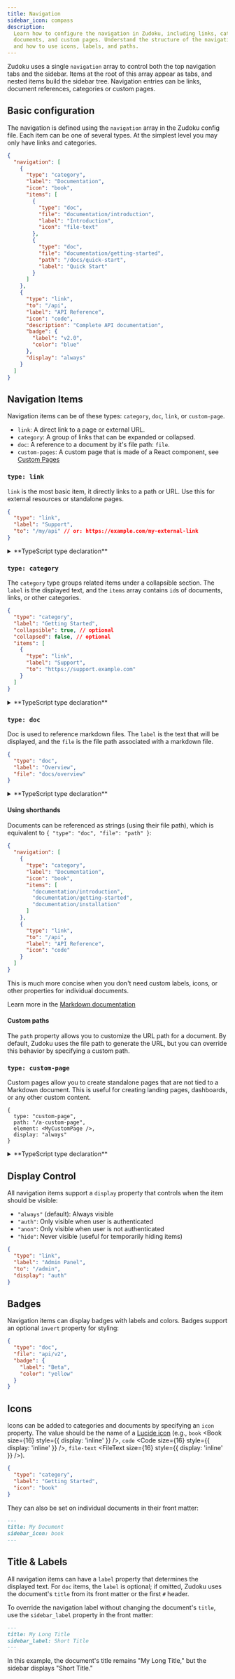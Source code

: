 ```yaml
---
title: Navigation
sidebar_icon: compass
description:
  Learn how to configure the navigation in Zudoku, including links, categories,
  documents, and custom pages. Understand the structure of the navigation array
  and how to use icons, labels, and paths.
---
```



Zudoku uses a single `navigation` array to control both the top navigation tabs
and the sidebar. Items at the root of this array appear as tabs, and nested
items build the sidebar tree. Navigation entries can be links, document
references, categories or custom pages.

## Basic configuration

The navigation is defined using the `navigation` array in the Zudoku config
file. Each item can be one of several types. At the simplest level you may only
have links and categories.

```json
{
  "navigation": [
    {
      "type": "category",
      "label": "Documentation",
      "icon": "book",
      "items": [
        {
          "type": "doc",
          "file": "documentation/introduction",
          "label": "Introduction",
          "icon": "file-text"
        },
        {
          "type": "doc",
          "file": "documentation/getting-started",
          "path": "/docs/quick-start",
          "label": "Quick Start"
        }
      ]
    },
    {
      "type": "link",
      "to": "/api",
      "label": "API Reference",
      "icon": "code",
      "description": "Complete API documentation",
      "badge": {
        "label": "v2.0",
        "color": "blue"
      },
      "display": "always"
    }
  ]
}
```

## Navigation Items

Navigation items can be of these types: `category`, `doc`, `link`, or
`custom-page`.

- `link`: A direct link to a page or external URL.
- `category`: A group of links that can be expanded or collapsed.
- `doc`: A reference to a document by it's file path: `file`.
- `custom-pages`: A custom page that is made of a React component, see
  [Custom Pages]()

### `type: link`

`link` is the most basic item, it directly links to a path or URL. Use this for
external resources or standalone pages.

```json
{
  "type": "link",
  "label": "Support",
  "to": "/my/api" // or: https://example.com/my-external-link
}
```

<details>
<summary>**TypeScript type declaration**</summary>
```ts
type NavigationLink = {
  type: "link";
  to: string;
  label: string;
  icon?: string; // Lucide icon name
  description?: string;
  badge?: {
    label: string;
    color: "green" | "blue" | "yellow" | "red" | "purple" | "indigo" | "gray" | "outline";
  };
  display?: "auth" | "anon" | "always" | "hide";
};
```
</details>

### `type: category`

The `category` type groups related items under a collapsible section. The
`label` is the displayed text, and the `items` array contains `id`s of
documents, links, or other categories.

```json
{
  "type": "category",
  "label": "Getting Started",
  "collapsible": true, // optional
  "collapsed": false, // optional
  "items": [
    {
      "type": "link",
      "label": "Support",
      "to": "https://support.example.com"
    }
  ]
}
```

<details>
<summary>**TypeScript type declaration**</summary>

```ts
type NavigationCategory = {
  type: "category";
  icon?: string; // Lucide icon name
  items: Array<
    NavigationDoc | NavigationLink | NavigationCategory | NavigationCustomPage
  >;
  label: string;
  collapsible?: boolean;
  collapsed?: boolean;
  link?: string | { type: "doc"; file: string; label?: string };
  display?: "auth" | "anon" | "always" | "hide";
};
```

</details>

### `type: doc`

Doc is used to reference markdown files. The `label` is the text that will be
displayed, and the `file` is the file path associated with a markdown file.

```json
{
  "type": "doc",
  "label": "Overview",
  "file": "docs/overview"
}
```

<details>
<summary>**TypeScript type declaration**</summary>

```ts
type NavigationDoc = {
  type: "doc";
  file: string;
  path?: string;
  icon?: string;
  label?: string;
  badge?: {
    label: string;
    color:
      | "green"
      | "blue"
      | "yellow"
      | "red"
      | "purple"
      | "indigo"
      | "gray"
      | "outline";
  };
  display?: "auth" | "anon" | "always" | "hide";
};
```

</details>

#### Using shorthands

Documents can be referenced as strings (using their file path), which is
equivalent to `{ "type": "doc", "file": "path" }`:

```json
{
  "navigation": [
    {
      "type": "category",
      "label": "Documentation",
      "icon": "book",
      "items": [
        "documentation/introduction",
        "documentation/getting-started",
        "documentation/installation"
      ]
    },
    {
      "type": "link",
      "to": "/api",
      "label": "API Reference",
      "icon": "code"
    }
  ]
}
```

This is much more concise when you don't need custom labels, icons, or other
properties for individual documents.

Learn more in the [Markdown documentation](/markdown/overview)

#### Custom paths

The `path` property allows you to customize the URL path for a document. By
default, Zudoku uses the file path to generate the URL, but you can override
this behavior by specifying a custom path.

### `type: custom-page`

Custom pages allow you to create standalone pages that are not tied to a
Markdown document. This is useful for creating landing pages, dashboards, or any
other custom content.

```tsx
{
  type: "custom-page",
  path: "/a-custom-page",
  element: <MyCustomPage />,
  display: "always"
}
```

<details>
<summary>**TypeScript type declaration**</summary>

```ts
type NavigationCustomPage = {
  type: "custom-page";
  path: string;
  label?: string;
  element: any;
  icon?: string; // Lucide icon name
  badge?: {
    label: string;
    color:
      | "green"
      | "blue"
      | "yellow"
      | "red"
      | "purple"
      | "indigo"
      | "gray"
      | "outline";
    invert?: boolean;
  };
  display?: "auth" | "anon" | "always" | "hide";
};
```

</details>

## Display Control

All navigation items support a `display` property that controls when the item
should be visible:

- `"always"` (default): Always visible
- `"auth"`: Only visible when user is authenticated
- `"anon"`: Only visible when user is not authenticated
- `"hide"`: Never visible (useful for temporarily hiding items)

```json
{
  "type": "link",
  "label": "Admin Panel",
  "to": "/admin",
  "display": "auth"
}
```

## Badges

Navigation items can display badges with labels and colors. Badges support an
optional `invert` property for styling:

```json
{
  "type": "doc",
  "file": "api/v2",
  "badge": {
    "label": "Beta",
    "color": "yellow"
  }
}
```

## Icons

Icons can be added to categories and documents by specifying an `icon` property.
The value should be the name of a [Lucide icon](https://lucide.dev/icons) (e.g.,
`book` <Book size={16} style={{ display: 'inline' }} />, `code` <Code size={16}
style={{ display: 'inline' }} />, `file-text` <FileText size={16}
style={{ display: 'inline' }} />).

```json
{
  "type": "category",
  "label": "Getting Started",
  "icon": "book"
}
```

They can also be set on individual documents in their front matter:

```md
---
title: My Document
sidebar_icon: book
---
```

## Title & Labels

All navigation items can have a `label` property that determines the displayed
text. For `doc` items, the `label` is optional; if omitted, Zudoku uses the
document's `title` from its front matter or the first `#` header.

To override the navigation label without changing the document's `title`, use
the `sidebar_label` property in the front matter:

```md
---
title: My Long Title
sidebar_label: Short Title
---
```

In this example, the document's title remains "My Long Title," but the sidebar
displays "Short Title."
